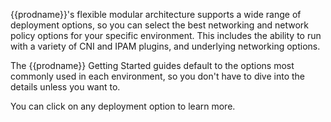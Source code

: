 {{prodname}}'s flexible modular architecture supports a wide range of deployment options, so you can select the best networking and network policy options for your specific environment. This includes the ability to run with a variety of CNI and IPAM plugins, and underlying networking options.

The {{prodname}} Getting Started guides default to the options most commonly used in each environment, so you don't have to dive into the details unless you want to.

You can click on any deployment option to learn more.
